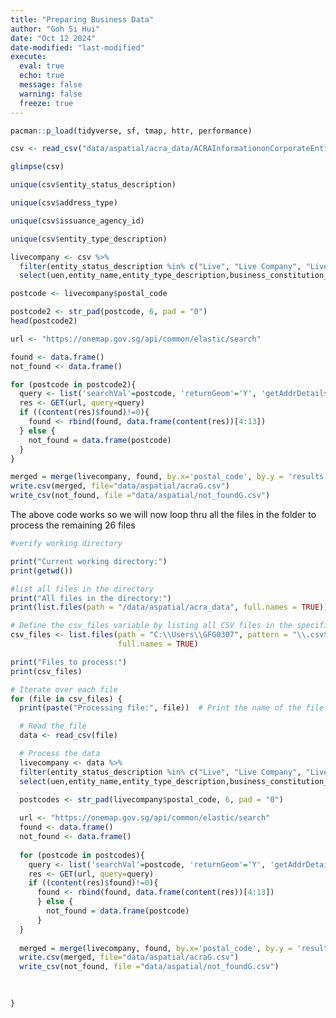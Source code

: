 ```yaml
---
title: "Preparing Business Data"
author: "Goh Si Hui"
date: "Oct 12 2024"
date-modified: "last-modified"
execute: 
  eval: true
  echo: true
  message: false
  warning: false
  freeze: true
---
```


```r
pacman::p_load(tidyverse, sf, tmap, httr, performance)
```

```r
csv <- read_csv("data/aspatial/acra_data/ACRAInformationonCorporateEntitiesG.csv")
```

```r
glimpse(csv)

```

```r
unique(csv$entity_status_description)
```
```r
unique(csv$address_type)
```
```r
unique(csv$issuance_agency_id)
```

```r
unique(csv$entity_type_description)
```

```r
livecompany <- csv %>%
  filter(entity_status_description %in% c("Live", "Live Company", "Live (Receiver or Receiver and Manager appointed)")) %>%
  select(uen,entity_name,entity_type_description,business_constitution_description,postal_code)

postcode <- livecompany$postal_code

postcode2 <- str_pad(postcode, 6, pad = "0")
head(postcode2)

```

```r
url <- "https://onemap.gov.sg/api/common/elastic/search"

found <- data.frame()
not_found <- data.frame()

for (postcode in postcode2){
  query <- list('searchVal'=postcode, 'returnGeom'='Y', 'getAddrDetails'='Y', 'pageNum'='1')
  res <- GET(url, query=query)
  if ((content(res)$found)!=0){
    found <- rbind(found, data.frame(content(res))[4:13])
  } else {
    not_found = data.frame(postcode)
  }
}


```


```r
merged = merge(livecompany, found, by.x='postal_code', by.y = 'results.POSTAL', all = TRUE)
write.csv(merged, file="data/aspatial/acraG.csv")
write_csv(not_found, file ="data/aspatial/not_foundG.csv")

```

The above code works so we will now loop thru all the files in the folder to process the remaining 26 files 

```r
#verify working directory 

print("Current working directory:")
print(getwd())

#list all files in the directory 
print("All files in the directory:")
print(list.files(path = "/data/aspatial/acra_data", full.names = TRUE))

# Define the csv_files variable by listing all CSV files in the specified directory
csv_files <- list.files(path = "C:\\Users\\GFG0307", pattern = "\\.csv$", 
                        full.names = TRUE)

print("Files to process:")
print(csv_files)

# Iterate over each file
for (file in csv_files) {
  print(paste("Processing file:", file))  # Print the name of the file being processed

  # Read the file
  data <- read_csv(file)

  # Process the data 
  livecompany <- data %>%
  filter(entity_status_description %in% c("Live", "Live Company", "Live (Receiver or Receiver and Manager appointed)")) %>%
  select(uen,entity_name,entity_type_description,business_constitution_description,postal_code)

  postcodes <- str_pad(livecompany$postal_code, 6, pad = "0")
  
  url <- "https://onemap.gov.sg/api/common/elastic/search"
  found <- data.frame()
  not_found <- data.frame()
  
  for (postcode in postcodes){
    query <- list('searchVal'=postcode, 'returnGeom'='Y', 'getAddrDetails'='Y', 'pageNum'='1')
    res <- GET(url, query=query)
    if ((content(res)$found)!=0){
      found <- rbind(found, data.frame(content(res))[4:13])
      } else {
        not_found = data.frame(postcode)
      }
  }
  
  merged = merge(livecompany, found, by.x='postal_code', by.y = 'results.POSTAL', all = TRUE)
  write.csv(merged, file="data/aspatial/acraG.csv")
  write_csv(not_found, file ="data/aspatial/not_foundG.csv")
  
  

}

```